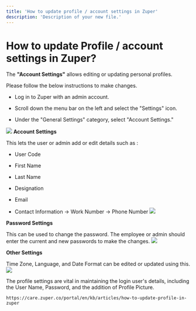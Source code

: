 ```yaml
---
title: 'How to update profile / account settings in Zuper'
description: 'Description of your new file.'
---
```


# How to update Profile / account settings in Zuper?

The **"Account Settings"** allows editing or updating personal profiles.

Please follow the below instructions to make changes.

* Log in to Zuper with an admin account.

* Scroll down the menu bar on the left and select the "Settings" icon.

* Under the "General Settings" category, select "Account Settings."

![](image.png)
**Account Settings**

This lets the user or admin add or edit details such as :

* User Code

* First Name

* Last Name

* Designation

* Email

* Contact Information -> Work Number -> Phone Number
  ![](image.png)

**Password Settings**

This can be used to change the password. The employee or admin should enter the current
and new passwords to make the changes.
![](image.png)

**Other Settings**

Time Zone, Language, and Date Format can be edited or updated using this.
![](image.png)

The profile settings are vital in maintaining the login user's details, including the User Name,
Password, and the addition of Profile Picture.

```
https://care.zuper.co/portal/en/kb/articles/how-to-update-profile-in-zuper
```